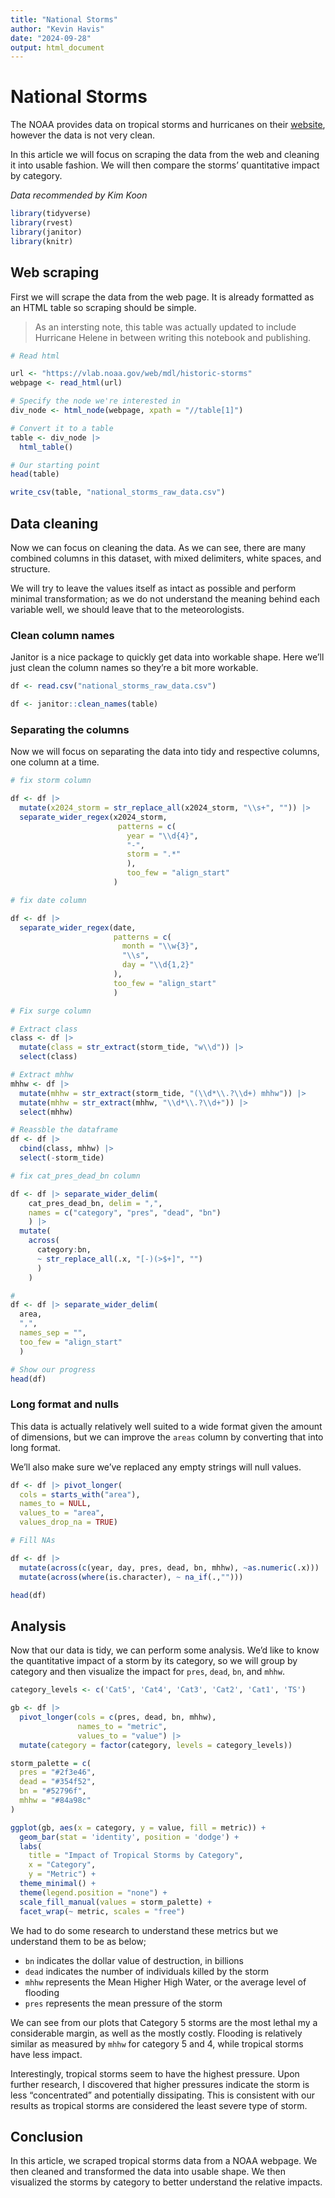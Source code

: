 ```yaml
---
title: "National Storms"
author: "Kevin Havis"
date: "2024-09-28"
output: html_document
---
```



# National Storms

The NOAA provides data on tropical storms and hurricanes on their [website](https://vlab.noaa.gov/web/mdl/historic-storms), however the data is not very clean.

In this article we will focus on scraping the data from the web and cleaning it into usable fashion. We will then compare the storms' quantitative impact by category.

*Data recommended by Kim Koon*

```r
library(tidyverse)
library(rvest)
library(janitor)
library(knitr)
```


## Web scraping

First we will scrape the data from the web page. It is already formatted as an HTML table so scraping should be simple.

> As an intersting note, this table was actually updated to include Hurricane Helene in between writing this notebook and publishing.

```r
# Read html

url <- "https://vlab.noaa.gov/web/mdl/historic-storms"
webpage <- read_html(url)

```

```r
# Specify the node we're interested in
div_node <- html_node(webpage, xpath = "//table[1]")
```

```r
# Convert it to a table
table <- div_node |> 
  html_table()
```

```r
# Our starting point
head(table)
```

```r
write_csv(table, "national_storms_raw_data.csv")
```


## Data cleaning

Now we can focus on cleaning the data. As we can see, there are many combined columns in this dataset, with mixed delimiters, white spaces, and structure.

We will try to leave the values itself as intact as possible and perform minimal transformation; as we do not understand the meaning behind each variable well, we should leave that to the meteorologists.

### Clean column names

Janitor is a nice package to quickly get data into workable shape. Here we'll just clean the column names so they're a bit more workable.

```r
df <- read.csv("national_storms_raw_data.csv")

df <- janitor::clean_names(table)
```


### Separating the columns

Now we will focus on separating the data into tidy and respective columns, one column at a time.

```r
# fix storm column

df <- df |> 
  mutate(x2024_storm = str_replace_all(x2024_storm, "\\s+", "")) |> 
  separate_wider_regex(x2024_storm,
                        patterns = c(
                          year = "\\d{4}",
                          "-",
                          storm = ".*"
                          ),
                          too_few = "align_start"
                       )
```

```r
# fix date column

df <- df |> 
  separate_wider_regex(date, 
                       patterns = c(
                         month = "\\w{3}",
                         "\\s",
                         day = "\\d{1,2}"
                       ),
                       too_few = "align_start"
                       )
```

```r
# Fix surge column

# Extract class
class <- df |> 
  mutate(class = str_extract(storm_tide, "w\\d")) |> 
  select(class)

# Extract mhhw
mhhw <- df |> 
  mutate(mhhw = str_extract(storm_tide, "(\\d*\\.?\\d+) mhhw")) |> 
  mutate(mhhw = str_extract(mhhw, "\\d*\\.?\\d+")) |> 
  select(mhhw)

# Reassble the dataframe
df <- df |> 
  cbind(class, mhhw) |> 
  select(-storm_tide)
```

```r
# fix cat_pres_dead_bn column

df <- df |> separate_wider_delim(
    cat_pres_dead_bn, delim = ",",
    names = c("category", "pres", "dead", "bn")
    ) |> 
  mutate(
    across(
      category:bn,
      ~ str_replace_all(.x, "[-)(>$+]", "")
      )
    )
```

```r
# 
df <- df |> separate_wider_delim(
  area,
  ",",
  names_sep = "",
  too_few = "align_start"
  )
```

```r
# Show our progress
head(df)
```


### Long format and nulls

This data is actually relatively well suited to a wide format given the amount of dimensions, but we can improve the `areas` column by converting that into long format.

We'll also make sure we've replaced any empty strings will null values.

```r
df <- df |> pivot_longer(
  cols = starts_with("area"),
  names_to = NULL,
  values_to = "area",
  values_drop_na = TRUE)
```

```r
# Fill NAs

df <- df |> 
  mutate(across(c(year, day, pres, dead, bn, mhhw), ~as.numeric(.x))) |> 
  mutate(across(where(is.character), ~ na_if(.,"")))

```

```r
head(df)
```

## Analysis

Now that our data is tidy, we can perform some analysis. We'd like to know the quantitative impact of a storm by its category, so we will group by category and then visualize the impact for `pres`, `dead`, `bn`, and `mhhw`.

```r

category_levels <- c('Cat5', 'Cat4', 'Cat3', 'Cat2', 'Cat1', 'TS')

gb <- df |> 
  pivot_longer(cols = c(pres, dead, bn, mhhw),
               names_to = "metric",
               values_to = "value") |> 
  mutate(category = factor(category, levels = category_levels))

storm_palette = c(
  pres = "#2f3e46",
  dead = "#354f52",
  bn = "#52796f",
  mhhw = "#84a98c"
)

ggplot(gb, aes(x = category, y = value, fill = metric)) +
  geom_bar(stat = 'identity', position = 'dodge') +
  labs(
    title = "Impact of Tropical Storms by Category",
    x = "Category",
    y = "Metric") +
  theme_minimal() +
  theme(legend.position = "none") +
  scale_fill_manual(values = storm_palette) +
  facet_wrap(~ metric, scales = "free")
```

We had to do some research to understand these metrics but we understand them to be as below;

- `bn` indicates the dollar value of destruction, in billions
- `dead` indicates the number of individuals killed by the storm
- `mhhw` represents the Mean Higher High Water, or the average level of flooding
- `pres` represents the mean pressure of the storm

We can see from our plots that Category 5 storms are the most lethal my a considerable margin, as well as the mostly costly. Flooding is relatively similar as measured by `mhhw` for category 5 and 4, while tropical storms have less impact.

Interestingly, tropical storms seem to have the highest pressure. Upon further research, I discovered that higher pressures indicate the storm is less "concentrated" and potentially dissipating. This is consistent with our results as tropical storms are considered the least severe type of storm.

## Conclusion

In this article, we scraped tropical storms data from a NOAA webpage. We then cleaned and transformed the data into usable shape. We then visualized the storms by category to better understand the relative impacts.
